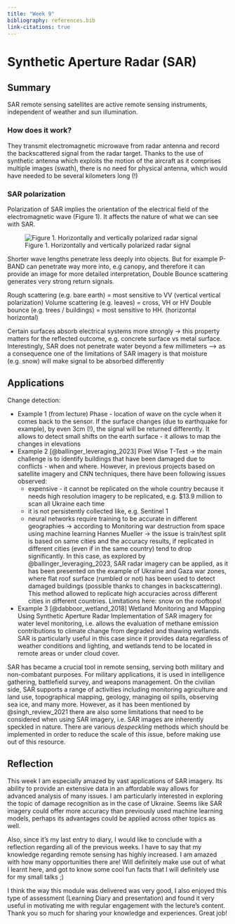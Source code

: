 ```yaml
---
title: "Week 9"
bibliography: references.bib
link-citations: true
---
```


# Synthetic Aperture Radar (SAR) {.unnumbered}

## Summary

SAR remote sensing satellites are active remote sensing instruments, independent of weather and sun illumination.

### How does it work?

They transmit electromagnetic microwave from radar antenna and record the backscattered signal from the radar target. Thanks to the use of synthetic antenna which exploits the motion of the aircraft as it comprises multiple images (swath), there is no need for physical antenna, which would have needed to be several kilometers long (!)

### SAR polarization

Polarization of SAR implies the orientation of the electrical field of the electromagnetic wave (Figure 1). It affects the nature of what we can see with SAR.

![Figure 1. Horizontally and vertically polarized radar signal](images/sar.png)

Shorter wave lengths penetrate less deeply into objects. But for example P-BAND can penetrate way more into, e.g canopy, and therefore it can provide an image for more detailed interpretation, Double Bounce scattering generates very strong return signals.

Rough scattering (e.g. bare earth) = most sensitive to VV (vertical vertical polarization) Volume scattering (e.g. leaves) = cross, VH or HV Double bounce (e.g. trees / buildings) = most sensitive to HH. (horizontal horizontal)

Certain surfaces absorb electrical systems more strongly -\> this property matters for the reflected outcome, e.g. concrete surface vs metal surface. Interestingly, SAR does not penetrate water beyond a few millimeters --\> as a consequence one of the limitations of SAR imagery is that moisture (e.g. snow) will make signal to be absorbed differently

## Applications

Change detection:

-   Example 1 (from lecture) Phase - location of wave on the cycle when it comes back to the sensor. If the surface changes (due to earthquake for example), by even 3cm (!), the signal will be returned differently. It allows to detect small shifts on the earth surface - it allows to map the changes in elevations
-   Example 2 [@ballinger_leveraging_2023] Pixel Wise T-Test -\> the main challenge is to identify buildings that have been damaged due to conflicts - when and where. However, in previous projects based on satellite imagery and CNN techniques, there have been following issues observed:
    -   expensive - it cannot be replicated on the whole country because it needs high resolution imagery to be replicated, e.g. \$13.9 million to scan all Ukraine each time
    -   it is not persistently collected like, e.g. Sentinel 1
    -   neural networks require training to be accurate in different geographies -\> according to Monitoring war destruction from space using machine learning Hannes Mueller -\> the issue is train/test split is based on same cities and the accuracy results, if replicated in different cities (even if in the same country) tend to drop significantly. In this case, as explored by @ballinger_leveraging_2023, SAR radar imagery can be applied, as it has been presented on the example of Ukraine and Gaza war zones, where flat roof surface (rumbled or not) has been used to detect damaged buildings (possible thanks to changes in backscattering). This method allowed to replicate high accuracies across different cities in different countries. Limitations here: snow on the rooftops!
-   Example 3 [@dabboor_wetland_2018] Wetland Monitoring and Mapping Using Synthetic Aperture Radar Implementation of SAR imagery for water level monitoring, i.e. allows the evaluation of methane emission contributions to climate change from degraded and thawing wetlands. SAR is particularly useful in this case since it provides data regardless of weather conditions and lighting, and wetlands tend to be located in remote areas or under cloud cover.

SAR has became a crucial tool in remote sensing, serving both military and non-combatant purposes. For military applications, it is used in intelligence gathering, battlefield survey, and weapons management. On the civilian side, SAR supports a range of activities including monitoring agriculture and land use, topographical mapping, geology, managing oil spills, observing sea ice, and many more. However, as it has been mentioned by @singh_review_2021 there are also some limitations that need to be considered when using SAR imagery, i.e. SAR images are inherently speckled in nature. There are various *despeckling* methods which should be implemented in order to reduce the scale of this issue, before making use out of this resource.


## Reflection

This week I am especially amazed by vast applications of SAR imagery. Its ability to provide an extensive data in an affordable way allows for advanced analysis of many issues. I am particularly interested in exploring the topic of damage recognition as in the case of Ukraine. Seems like SAR imagery could offer more accuracy than previously used machine learning models, perhaps its advantages could be applied across other topics as well.

Also, since it's my last entry to diary, I would like to conclude with a reflection regarding all of the previous weeks. I have to say that my knowledge regarding remote sensing has highly increased. I am amazed with how many opportunities there are! Will definitely make use out of what I learnt here, and got to know some cool fun facts that I will definitely use for my small talks ;)

I think the way this module was delivered was very good, I also enjoyed this type of assessment (Learning Diary and presentation) and found it very useful in motivating me with regular engagement with the lecture's content. Thank you so much for sharing your knowledge and experiences. Great job!